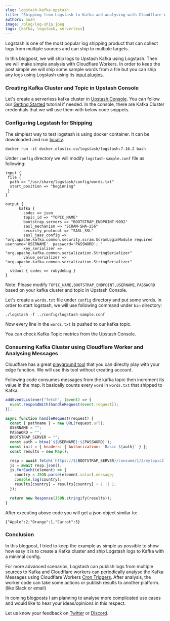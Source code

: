 ```yaml
---
slug: logstash-kafka-upstash
title: "Shipping from Logstash to Kafka and analysing with Cloudflare Workers"
authors: noah
image: /blog/log-ship.jpeg
tags: [kafka, logstash, serverless]
---
```


Logstash is one of the most popular log shipping product that can collect logs from multiple sources and can ship to multiple targets.

In this blogpost, we will ship logs to Upstash Kafka using Logstash. Then we will make simple analysis with Cloudflare Workers.
In order to keep the post simple we will ship some sample words from a file but you can ship any logs using Logstash using its [input plugins](https://www.elastic.co/guide/en/logstash/current/input-plugins.html).

### Creating Kafka Cluster and Topic in Upstash Console

Let's create a serverless kafka cluster in [Upstash Console](https://console.upstash.com/). You can follow our [Getting Started](https://docs.upstash.com/kafka) tutorial if needed.
In the console, there are Kafka Cluster credentials that we will use them with below code snippets.

### Configuring Logstash for Shipping

The simplest way to test logstash is using docker container. It can be downloaded and run [locally](https://www.elastic.co/guide/en/logstash/current/installing-logstash.html).

```
docker run -it docker.elastic.co/logstash/logstash:7.16.2 bash
```

Under `config` directory we will modify `logstash-sample.conf` file as following:

```text
input {
 file {
  path => "/usr/share/logstash/config/words.txt"
  start_position => "beginning"
 }
}

output {
      kafka {
        codec => json
        topic_id => "TOPIC_NAME"
        bootstrap_servers => "BOOTSTRAP_ENDPOINT:9092"
        sasl_mechanism => "SCRAM-SHA-256"
        security_protocol => "SASL_SSL"
        sasl_jaas_config => "org.apache.kafka.common.security.scram.ScramLoginModule required username='USERNAME'  password='PASSWORD'; "
        key_serializer => "org.apache.kafka.common.serialization.StringSerializer"
        value_serializer => "org.apache.kafka.common.serialization.StringSerializer"
      }
  stdout { codec => rubydebug }
}
```

Note: Please modify `TOPIC_NAME,BOOTSTRAP_ENDPOINT,USERNAME,PASSWORD` based on your kafka cluster and topic in Upstash Console.

Let's create a `words.txt` file under `config` directory and put some words.
In order to start logstash, we will use following command under `bin` directory:

```
./logstash -f ../config/logstash-sample.conf
```

Now every line in the `words.txt` is pushed to our kafka topic.

You can check Kafka Topic metrics from the Upstash Console.

### Consuming Kafka Cluster using Cloudflare Worker and Analysing Messages

Cloudflare has a great [playground tool](https://cloudflareworkers.com/) that you can directly play with your edge function.
We will use this tool without creating account.

Following code consumes messages from the kafka topic then increment its value in the map.
It basically counts every `word` in `words.txt` that shipped to Kafka.

```javascript
addEventListener("fetch", (event) => {
  event.respondWith(handleRequest(event.request));
});

async function handleRequest(request) {
  const { pathname } = new URL(request.url);
  USERNAME = "";
  PASSWORD = "";
  BOOTSTRAP_SERVER = "";
  const auth = btoa(`${USERNAME}:${PASSWORD}`);
  const init = { headers: { Authorization: `Basic ${auth}` } };
  const results = new Map();

  resp = await fetch(`https://${BOOTSTRAP_SERVER}/consume/1/2/mytopic2`, init);
  js = await resp.json();
  js.forEach((element) => {
    country = JSON.parse(element.value).message;
    console.log(country);
    results[country] = results[country] + 1 || 1;
  });

  return new Response(JSON.stringify(results));
}
```

After executing above code you will get a json object similar to:

```text
{"Apple":2,"Orange":1,"Carrot":5}
```

### Conclusion

In this blogpost, I tried to keep the example as simple as possible to show how easy it is to create a Kafka cluster and ship Logstash logs to Kafka with a minimal config.

For more advanced scenarios, Logstash can publish logs from multiple sources to Kafka and Cloudflare workers can periodically analyse the Kafka Messages using Cloudflare Workers [Cron Triggers](https://developers.cloudflare.com/workers/platform/cron-triggers).
After analysis, the worker code can take some actions or publish results to another platform. (like Slack or email)

In coming blogposts I am planning to analyse more complicated use cases and would like to hear your ideas/opinions in this respect.

Let us know your feedback on [Twitter](https://twitter.com/upstash) or [Discord](https://discord.com/invite/w9SenAtbme).
